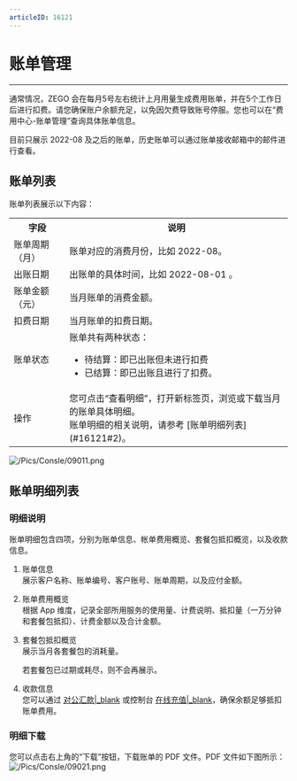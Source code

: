 ```yaml
---
articleID: 16121
---
```

# 账单管理

- - -

通常情况，ZEGO 会在每月5号左右统计上月用量生成费用账单，并在5个工作日后进行扣费。请您确保账户余额充足，以免因欠费导致账号停服。您也可以在“费用中心-账单管理”查询具体账单信息。

<div class="mk-hint">


目前只展示 2022-08 及之后的账单，历史账单可以通过账单接收邮箱中的邮件进行查看。

</div>

## 账单列表

账单列表展示以下内容：

<table>
  <colgroup>
    <col width="20%">
    <col width="80%">
  </colgroup>
<tbody><tr>
<th>字段</th>
<th>说明</th>
</tr>
<tr>
<td>账单周期（月）</td>
<td>账单对应的消费月份，比如 2022-08。</td>
</tr>
<tr>
<td>出账日期</td>
<td>出账单的具体时间，比如 2022-08-01 。&nbsp;</td>
</tr>
<tr>
<td>账单金额（元）</td>
<td>当月账单的消费金额。</td>
</tr>
<tr>
<td>扣费日期</td>
<td>当月账单的扣费日期。</td>
</tr>
<tr>
<td>账单状态</td>
<td>账单共有两种状态：<ul><li>待结算：即已出账但未进行扣费</li><li>已结算：即已出账且进行了扣费。</li><ul></ul></ul></td>
</tr>
<tr>
<td>操作</td>
<td>您可点击“查看明细”，打开新标签页，浏览或下载当月的账单具体明细。<br>账单明细的相关说明，请参考 [账单明细列表](#16121#2)。</td>
</tr>
</tbody></table>

![/Pics/Consle/09011.png](http://doc.oa.zego.im/Pics/Consle/09011.png)


## 账单明细列表

### 明细说明

账单明细包含四项，分别为账单信息、帐单费用概览、套餐包抵扣概览，以及收款信息。

1. 账单信息   
展示客户名称、账单编号、客户账号、账单周期，以及应付金额。

2. 账单费用概览    
根据 App 维度，记录全部所用服务的使用量、计费说明、抵扣量（一万分钟和套餐包抵扣）、计费金额以及合计金额。

3. 套餐包抵扣概览   
展示当月各套餐包的消耗量。

    <div class="mk-warning">

    若套餐包已过期或耗尽，则不会再展示。
    </div>

4. 收款信息   
您可以通过 [对公汇款\|_blank](#12158) 或控制台 [在线充值\|_blank](14482)，确保余额足够抵扣账单费用。

### 明细下载

您可以点击右上角的“下载”按钮，下载账单的 PDF 文件。PDF 文件如下图所示：
![/Pics/Consle/09021.png](http://doc.oa.zego.im/Pics/Consle/09021.png)
